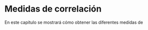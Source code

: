# Medidas de correlación \label{correl}

En este capítulo se mostrará cómo obtener las diferentes medidas de 













